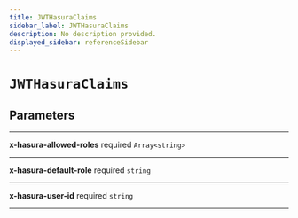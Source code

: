 ```yaml
---
title: JWTHasuraClaims
sidebar_label: JWTHasuraClaims
description: No description provided.
displayed_sidebar: referenceSidebar
---
```


# `JWTHasuraClaims`

## Parameters

---

**<span className="parameter-name">x-hasura-allowed-roles</span>** <span className="optional-status">required</span> `Array<string>`

---

**<span className="parameter-name">x-hasura-default-role</span>** <span className="optional-status">required</span> `string`

---

**<span className="parameter-name">x-hasura-user-id</span>** <span className="optional-status">required</span> `string`

---
